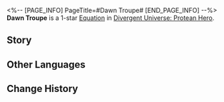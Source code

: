 <%-- [PAGE_INFO]
PageTitle=#Dawn Troupe#
[END_PAGE_INFO] --%>
{{Equation Infobox
|period   = Protean Hero
|rarity   = 1
|path1    = Harmony*2
|path2    = Elation*2
|effect   = Increases the DMG multiplier of "{{Extra Effect|Harmonize|61000053}}" by {{Color|h|50%}}. After ally targets launch a Follow-up ATK, apply {{Color|h|1}} stack(s) of "{{Extra Effect|Harmonize|61000053}}" to attacked targets.
|mentions = Kephale; Okhema
}}
'''Dawn Troupe''' is a 1-star [[Divergent Universe: Protean Hero/Equations|Equation]] in [[Divergent Universe: Protean Hero]].

==Story==
{{Description|Do you remember that radiant troupe?<br />The sorrows and joys penned by the playwright Aeschylus.<br />They are the most warrior-like among theater troupes, always singing amidst the blazing fires of Strife.<br />They are the most priest-like among warriors, praising the peaks of Okhema and the dawn that lights the mortal realm.<br />"The hero Corinchi rises, guarding his honor with his short sword."<br />"Aecus' chariot crushes the tyrant, heralding victory."<br />The dispersed citizens gather, raising their weapons against calamity.<br />Even the thieves of Dolos pause for them,<br />Venturing into ruins with bravery, saving lives like heroes.<br />The legendary troupe of all time may have faded, but I still glimpse them in my dreams,<br />Where they don the masks of Kephale, playing as the god that upholds the world.}}
<!--
==Gameplay Notes==
* 
-->
==Other Languages==
{{Other Languages
|en   = Dawn Troupe
|zhs  = 黎明剧团
|zht  = 黎明劇團
|ja   = {{Rubi|黎明劇団|れいめいげきだん}}
|ko   = 여명 극단
|es   = Compañía de teatro del amanecer
|fr   = Compagnie de l'aube
|ru   = Труппа рассвета
|th   = คณะละครรุ่งอรุณ
|vi   = Đoàn Kịch Bình Minh
|de   = Truppe der Dämmerung
|id   = Dawn Troupe
|pt   = Trupe do Amanhecer
}}

==Change History==
{{Change History|3.1}}